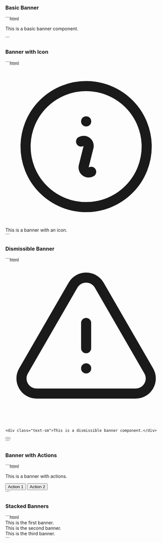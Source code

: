       
### Basic Banner
      
<BasicBanner />
```html
    <div class="bg-blue-100 text-blue-800 px-4 py-3 rounded-lg">
        <p class="text-sm">This is a basic banner component.</p>
    </div>
```
      
### Banner with Icon

<BannerwithIcon />
```html
<div class="flex items-center rounded-lg bg-green-100 px-4 py-3 text-green-800">
  <svg class="mr-2 h-5 w-5" xmlns="http://www.w3.org/2000/svg" fill="none" viewBox="0 0 24 24" stroke-width="1.5" stroke="currentColor" class="h-6 w-6">
    <path stroke-linecap="round" stroke-linejoin="round" d="m11.25 11.25.041-.02a.75.75 0 0 1 1.063.852l-.708 2.836a.75.75 0 0 0 1.063.853l.041-.021M21 12a9 9 0 1 1-18 0 9 9 0 0 1 18 0Zm-9-3.75h.008v.008H12V8.25Z" />
  </svg>
  <div class="text-sm">This is a banner with an icon.</div>
</div>
      ```

### Dismissible Banner

<DismissibleBanner />
```html
<div class="relative rounded-lg bg-yellow-100 px-4 py-3 text-yellow-800">
  <div class="flex items-center">
    <svg class="mr-2 h-5 w-5" xmlns="http://www.w3.org/2000/svg" fill="none" viewBox="0 0 24 24" stroke-width="1.5" stroke="currentColor">
      <path stroke-linecap="round" stroke-linejoin="round" d="M12 9v3.75m-9.303 3.376c-.866 1.5.217 3.374 1.948 3.374h14.71c1.73 0 2.813-1.874 1.948-3.374L13.949 3.378c-.866-1.5-3.032-1.5-3.898 0L2.697 16.126ZM12 15.75h.007v.008H12v-.008Z" />
    </svg>

    <div class="text-sm">This is a dismissible banner component.</div>
  </div>
  <button class="absolute right-0 top-0 mr-4 mt-4 text-yellow-800 hover:text-yellow-700">
    <svg class="h-4 w-4" fill="currentColor" viewBox="0 0 20 20">
      <path fill-rule="evenodd" d="M4.293 4.293a1 1 0 011.414 0L10 8.586l4.293-4.293a1 1 0 111.414 1.414L11.414 10l4.293 4.293a1 1 0 01-1.414 1.414L10 11.414l-4.293 4.293a1 1 0 01-1.414-1.414L8.586 10 4.293 5.707a1 1 0 010-1.414z" clip-rule="evenodd" />
    </svg>
  </button>
</div>
```

### Banner with Actions

<BannerwithActions />
```html
<div class="bg-indigo-100 text-indigo-800 px-4 py-3 rounded-lg flex items-center justify-between">
  <div>
    <p class="text-sm">This is a banner with actions.</p>
  </div>
  <div class="flex items-center space-x-2">
    <button class="bg-indigo-500 text-white px-3 py-2 rounded-md text-sm">Action 1</button>
    <button class="bg-indigo-200 text-indigo-800 px-3 py-2 rounded-md text-sm">Action 2</button>
  </div>
</div>
```

### Stacked Banners

<StackedBanners />
```html
<div class="space-y-4">
  <div class="rounded-lg bg-blue-100 px-4 py-3 text-blue-800">
    <div class="text-sm">This is the first banner.</div>
  </div>
  <div class="rounded-lg bg-green-100 px-4 py-3 text-green-800">
    <div class="text-sm">This is the second banner.</div>
  </div>
  <div class="rounded-lg bg-yellow-100 px-4 py-3 text-yellow-800">
    <div class="text-sm">This is the third banner.</div>
  </div>
</div>
```




